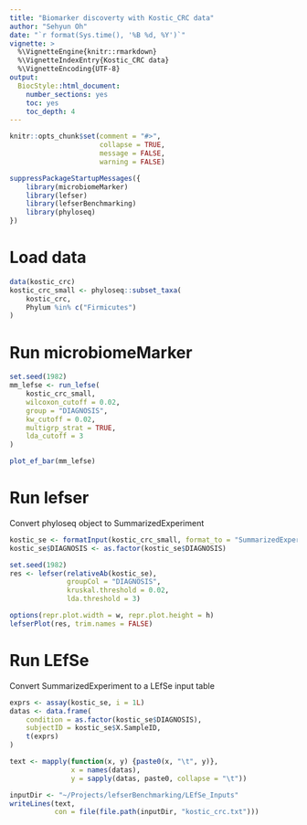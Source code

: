 ```yaml
---
title: "Biomarker discoverty with Kostic_CRC data"
author: "Sehyun Oh"
date: "`r format(Sys.time(), '%B %d, %Y')`"
vignette: >
  %\VignetteEngine{knitr::rmarkdown}
  %\VignetteIndexEntry{Kostic_CRC data}
  %\VignetteEncoding{UTF-8}
output:
  BiocStyle::html_document:
    number_sections: yes
    toc: yes
    toc_depth: 4
---
```


```r
knitr::opts_chunk$set(comment = "#>", 
                      collapse = TRUE, 
                      message = FALSE, 
                      warning = FALSE)
```

```r
suppressPackageStartupMessages({
    library(microbiomeMarker)
    library(lefser)
    library(lefserBenchmarking)
    library(phyloseq)
})
```

# Load data
```r
data(kostic_crc)
kostic_crc_small <- phyloseq::subset_taxa(
    kostic_crc,
    Phylum %in% c("Firmicutes")
)
```

# Run microbiomeMarker
```r
set.seed(1982)
mm_lefse <- run_lefse(
    kostic_crc_small,
    wilcoxon_cutoff = 0.02,
    group = "DIAGNOSIS",
    kw_cutoff = 0.02,
    multigrp_strat = TRUE,
    lda_cutoff = 3
)

plot_ef_bar(mm_lefse)
```


# Run lefser
Convert phyloseq object to SummarizedExperiment
```r
kostic_se <- formatInput(kostic_crc_small, format_to = "SummarizedExperiment")
kostic_se$DIAGNOSIS <- as.factor(kostic_se$DIAGNOSIS)
```

```r
set.seed(1982)
res <- lefser(relativeAb(kostic_se), 
              groupCol = "DIAGNOSIS", 
              kruskal.threshold = 0.02,
              lda.threshold = 3)

options(repr.plot.width = w, repr.plot.height = h)
lefserPlot(res, trim.names = FALSE)
```


# Run LEfSe
Convert SummarizedExperiment to a LEfSe input table
```r
exprs <- assay(kostic_se, i = 1L)
datas <- data.frame(
    condition = as.factor(kostic_se$DIAGNOSIS),
    subjectID = kostic_se$X.SampleID,
    t(exprs)
)

text <- mapply(function(x, y) {paste0(x, "\t", y)}, 
               x = names(datas), 
               y = sapply(datas, paste0, collapse = "\t"))

inputDir <- "~/Projects/lefserBenchmarking/LEfSe_Inputs"
writeLines(text, 
           con = file(file.path(inputDir, "kostic_crc.txt")))
```



